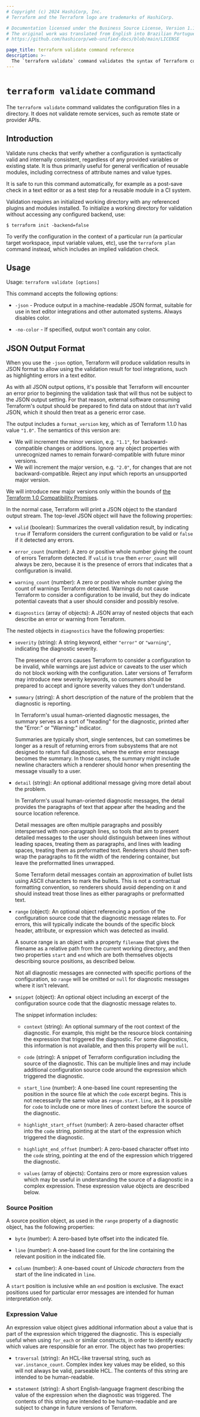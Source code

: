 ```yaml
---
# Copyright (c) 2024 HashiCorp, Inc.
# Terraform and the Terraform logo are trademarks of HashiCorp.

# Documentation licensed under the Business Source License, Version 1.1.
# The original work was translated from English into Brazilian Portuguese.
# https://github.com/hashicorp/web-unified-docs/blob/main/LICENSE

page_title: terraform validate command reference
description: >-
  The `terraform validate` command validates the syntax of Terraform configuration files in a directory.
---
```


# `terraform validate` command

The `terraform validate` command validates the configuration files in a
directory. It does not validate remote services, such as remote state or provider APIs.

## Introduction

Validate runs checks that verify whether a configuration is syntactically
valid and internally consistent, regardless of any provided variables or
existing state. It is thus primarily useful for general verification of
reusable modules, including correctness of attribute names and value types.

It is safe to run this command automatically, for example as a post-save
check in a text editor or as a test step for a reusable module in a CI
system.

Validation requires an initialized working directory with any referenced plugins and modules installed. To initialize a working directory for validation without accessing any configured backend, use:

```
$ terraform init -backend=false
```

To verify the configuration in the context of a particular run (a particular
target workspace, input variable values, etc), use the `terraform plan`
command instead, which includes an implied validation check.

## Usage

Usage: `terraform validate [options]`

This command accepts the following options:

* `-json` - Produce output in a machine-readable JSON format, suitable for
  use in text editor integrations and other automated systems. Always disables
  color.

* `-no-color` - If specified, output won't contain any color.

## JSON Output Format

When you use the `-json` option, Terraform will produce validation results
in JSON format to allow using the validation result for tool integrations, such
as highlighting errors in a text editor.

As with all JSON output options, it's possible that Terraform will encounter
an error prior to beginning the validation task that will thus not be subject
to the JSON output setting. For that reason, external software consuming
Terraform's output should be prepared to find data on stdout that _isn't_ valid
JSON, which it should then treat as a generic error case.

The output includes a `format_version` key, which as of Terraform 1.1.0 has
value `"1.0"`. The semantics of this version are:

* We will increment the minor version, e.g. `"1.1"`, for backward-compatible
  changes or additions. Ignore any object properties with unrecognized names to
  remain forward-compatible with future minor versions.
* We will increment the major version, e.g. `"2.0"`, for changes that are not
  backward-compatible. Reject any input which reports an unsupported major
  version.

We will introduce new major versions only within the bounds of
[the Terraform 1.0 Compatibility Promises](/terraform/language/v1-compatibility-promises).

In the normal case, Terraform will print a JSON object to the standard output
stream. The top-level JSON object will have the following properties:

- `valid` (boolean): Summarizes the overall validation result, by indicating
  `true` if Terraform considers the current configuration to be valid or
  `false` if it detected any errors.

- `error_count` (number): A zero or positive whole number giving the count
  of errors Terraform detected. If `valid` is `true` then `error_count` will
  always be zero, because it is the presence of errors that indicates that
  a configuration is invalid.

- `warning_count` (number): A zero or positive whole number giving the count
  of warnings Terraform detected. Warnings do not cause Terraform to consider
  a configuration to be invalid, but they do indicate potential caveats that
  a user should consider and possibly resolve.

- `diagnostics` (array of objects): A JSON array of nested objects that each
  describe an error or warning from Terraform.

The nested objects in `diagnostics` have the following properties:

- `severity` (string): A string keyword, either `"error"` or
  `"warning"`, indicating the diagnostic severity.

  The presence of errors causes Terraform to consider a configuration to be
  invalid, while warnings are just advice or caveats to the user which do not
  block working with the configuration. Later versions of Terraform may
  introduce new severity keywords, so consumers should be prepared to accept
  and ignore severity values they don't understand.

- `summary` (string): A short description of the nature of the problem that
  the diagnostic is reporting.

  In Terraform's usual human-oriented diagnostic messages, the summary serves
  as a sort of "heading" for the diagnostic, printed after the "Error:" or
  "Warning:" indicator.

  Summaries are typically short, single sentences, but can sometimes be longer
  as a result of returning errors from subsystems that are not designed to
  return full diagnostics, where the entire error message becomes the
  summary. In those cases, the summary might include newline characters which
  a renderer should honor when presenting the message visually to a user.

- `detail` (string): An optional additional message giving more detail about
  the problem.

  In Terraform's usual human-oriented diagnostic messages, the detail provides
  the paragraphs of text that appear after the heading and the source location
  reference.

  Detail messages are often multiple paragraphs and possibly interspersed with
  non-paragraph lines, so tools that aim to present detailed messages to the
  user should distinguish between lines without leading spaces, treating them
  as paragraphs, and lines with leading spaces, treating them as preformatted
  text. Renderers should then soft-wrap the paragraphs to fit the width of the
  rendering container, but leave the preformatted lines unwrapped.

  Some Terraform detail messages contain an approximation of bullet
  lists using ASCII characters to mark the bullets. This is not a
  contractual formatting convention, so renderers should avoid depending on
  it and should instead treat those lines as either paragraphs or preformatted
  text.

- `range` (object): An optional object referencing a portion of the configuration
  source code that the diagnostic message relates to. For errors, this will
  typically indicate the bounds of the specific block header, attribute, or
  expression which was detected as invalid.

  A source range is an object with a property `filename` that gives the
  filename as a relative path from the current working directory, and then
  two properties `start` and `end` which are both themselves objects
  describing source positions, as described below.

  Not all diagnostic messages are connected with specific portions of the
  configuration, so `range` will be omitted or `null` for diagnostic messages
  where it isn't relevant.

- `snippet` (object): An optional object including an excerpt of the
  configuration source code that the diagnostic message relates to.

  The snippet information includes:

  - `context` (string): An optional summary of the root context of the
    diagnostic. For example, this might be the resource block containing the
    expression that triggered the diagnostic. For some diagnostics, this
    information is not available, and then this property will be `null`.

  - `code` (string): A snippet of Terraform configuration including the
    source of the diagnostic. This can be multiple lines and may include
    additional configuration source code around the expression which
    triggered the diagnostic.

  - `start_line` (number): A one-based line count representing the position
    in the source file at which the `code` excerpt begins. This is not
    necessarily the same value as `range.start.line`, as it is possible for
    `code` to include one or more lines of context before the source of the
    diagnostic.

  - `highlight_start_offset` (number): A zero-based character offset into the
    `code` string, pointing at the start of the expression which triggered
    the diagnostic.

  - `highlight_end_offset` (number): A zero-based character offset into the
    `code` string, pointing at the end of the expression which triggered the
    diagnostic.

  - `values` (array of objects): Contains zero or more expression values
    which may be useful in understanding the source of a diagnostic in a
    complex expression. These expression value objects are described below.

### Source Position

A source position object, as used in the `range` property of a diagnostic
object, has the following properties:

- `byte` (number): A zero-based byte offset into the indicated file.

- `line` (number): A one-based line count for the line containing the relevant
  position in the indicated file.

- `column` (number): A one-based count of _Unicode characters_ from the start
  of the line indicated in `line`.

A `start` position is inclusive while an `end` position is exclusive. The
exact positions used for particular error messages are intended for human
interpretation only.

### Expression Value

An expression value object gives additional information about a value that is
part of the expression which triggered the diagnostic. This is especially
useful when using `for_each` or similar constructs, in order to identify
exactly which values are responsible for an error. The object has two properties:

- `traversal` (string): An HCL-like traversal string, such as
  `var.instance_count`. Complex index key values may be elided, so this will
  not always be valid, parseable HCL. The contents of this string are intended
  to be human-readable.

- `statement` (string): A short English-language fragment describing the value
  of the expression when the diagnostic was triggered. The contents of this
  string are intended to be human-readable and are subject to change in future
  versions of Terraform.
